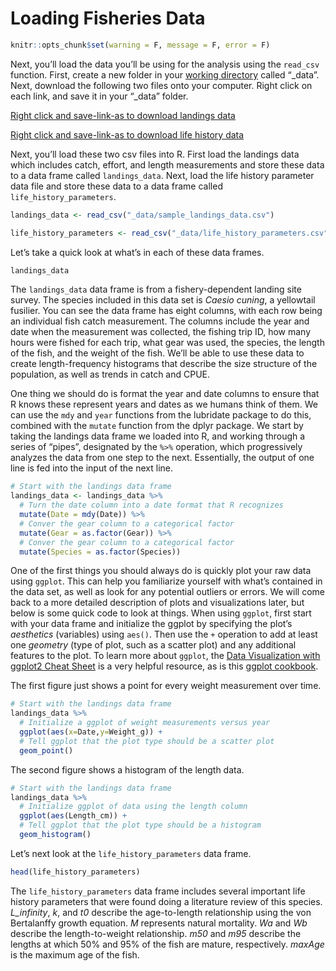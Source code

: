 # Loading Fisheries Data

```r
knitr::opts_chunk$set(warning = F, message = F, error = F)
```

Next, you'll load the data you'll be using for the analysis using the `read_csv` function. First, create a new folder in your [working directory](#work-dir) called "_data". Next, download the following two files onto your computer. Right click on each link, and save it in your  "_data" folder.

[Right click and save-link-as to download landings data](https://raw.githubusercontent.com/SFG-UCSB/fishery-manageR/master/_data/sample_landings_data.csv)

[Right click and save-link-as to download life history data](https://raw.githubusercontent.com/SFG-UCSB/fishery-manageR/master/_data/life_history_parameters.csv)

Next, you'll load these two csv files into R. First load the landings data which includes catch, effort, and length measurements and store these data to a data frame called `landings_data`. Next, load the life history parameter data file and store these data to a data frame called `life_history_parameters`.

```r
landings_data <- read_csv("_data/sample_landings_data.csv")

life_history_parameters <- read_csv("_data/life_history_parameters.csv")
```

Let's take a quick look at what's in each of these data frames.

```r
landings_data
```

The `landings_data` data frame is from a fishery-dependent landing site survey. The species included in this data set is *Caesio cuning*, a yellowtail fusilier. You can see the data frame has eight columns, with each row being an individual fish catch measurement. The columns include the year and date when the measurement was collected, the fishing trip ID, how many hours were fished for each trip, what gear was used, the species, the length of the fish, and the weight of the fish. We'll be able to use these data to create length-frequency histograms that describe the size structure of the population, as well as trends in catch and CPUE. 

One thing we should do is format the year and date columns to ensure that R knows these represent years and dates as we humans think of them. We can use the `mdy` and `year` functions from the lubridate package to do this, combined with the `mutate` function from the dplyr package. We start by taking the landings data frame we loaded into R, and working through a series of "pipes", designated by the `%>%` operation, which progressively analyzes the data from one step to the next. Essentially, the output of one line is fed into the input of the next line. 

```r
# Start with the landings data frame
landings_data <- landings_data %>% 
  # Turn the date column into a date format that R recognizes
  mutate(Date = mdy(Date)) %>% 
  # Conver the gear column to a categorical factor
  mutate(Gear = as.factor(Gear)) %>%
  # Conver the gear column to a categorical factor
  mutate(Species = as.factor(Species))
```

One of the first things you should always do is quickly plot your raw data using `ggplot`. This can help you familiarize yourself with what's contained in the data set, as well as look for any potential outliers or errors. We will come back to a more detailed description of plots and visualizations later, but below is some quick code to look at things. When using `ggplot`, first start with your data frame and initialize the ggplot by specifying the plot's *aesthetics* (variables) using `aes()`. Then use the `+` operation to add at least one *geometry* (type of plot, such as a scatter plot) and any additional features to the plot. To learn more about `ggplot`, the [Data Visualization with ggplot2 Cheat Sheet](https://www.rstudio.com/wp-content/uploads/2016/11/ggplot2-cheatsheet-2.1.pdf) is a very helpful resource, as is this [ggplot cookbook](http://www.cookbook-r.com/Graphs/).


The first figure just shows a point for every weight measurement over time.

```r
# Start with the landings data frame
landings_data %>% 
  # Initialize a ggplot of weight measurements versus year
  ggplot(aes(x=Date,y=Weight_g)) +
  # Tell ggplot that the plot type should be a scatter plot
  geom_point()
```

The second figure shows a histogram of the length data.

```r
# Start with the landings data frame
landings_data %>% 
  # Initialize ggplot of data using the length column
  ggplot(aes(Length_cm)) +
  # Tell ggplot that the plot type should be a histogram
  geom_histogram()
```


Let's next look at the `life_history_parameters` data frame.

```r
head(life_history_parameters)
```
The `life_history_parameters` data frame includes several important life history parameters that were found doing a literature review of this species. *L_infinity*, *k*, and *t0* describe the age-to-length relationship using the von Bertalanffy growth equation. *M* represents natural mortality. *Wa* and *Wb* describe the length-to-weight relationship. *m50* and *m95* describe the lengths at which 50% and 95% of the fish are mature, respectively. *maxAge* is the maximum age of the fish.
